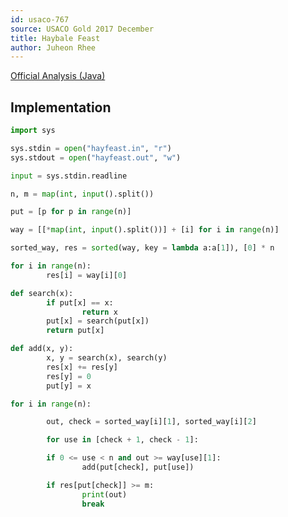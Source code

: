 ```yaml
---
id: usaco-767
source: USACO Gold 2017 December
title: Haybale Feast
author: Juheon Rhee
---
```


[Official Analysis (Java)](http://www.usaco.org/current/data/sol_hayfeast_gold_dec17.html)

## Implementation

<LanguageSection>

<PySection>

```python
import sys

sys.stdin = open("hayfeast.in", "r")
sys.stdout = open("hayfeast.out", "w")

input = sys.stdin.readline

n, m = map(int, input().split())

put = [p for p in range(n)]

way = [[*map(int, input().split())] + [i] for i in range(n)]

sorted_way, res = sorted(way, key = lambda a:a[1]), [0] * n

for i in range(n):
        res[i] = way[i][0]

def search(x):
        if put[x] == x:
                return x
        put[x] = search(put[x])
        return put[x]

def add(x, y):
        x, y = search(x), search(y)
        res[x] += res[y]
        res[y] = 0
        put[y] = x

for i in range(n):

        out, check = sorted_way[i][1], sorted_way[i][2]

        for use in [check + 1, check - 1]:

        if 0 <= use < n and out >= way[use][1]:
                add(put[check], put[use])

        if res[put[check]] >= m: 
                print(out)
                break
```
</PySection>
</LanguageSection>

